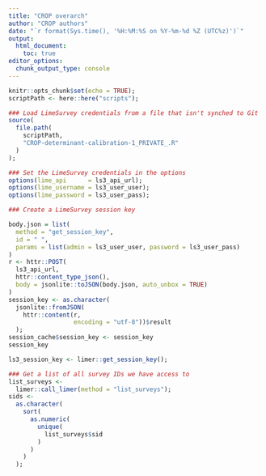 ```yaml
---
title: "CROP overarch"
author: "CROP authors"
date: "`r format(Sys.time(), '%H:%M:%S on %Y-%m-%d %Z (UTC%z)')`"
output:
  html_document:
    toc: true
editor_options: 
  chunk_output_type: console
---
```


```r
knitr::opts_chunk$set(echo = TRUE);
scriptPath <- here::here("scripts");
```


```r

### Load LimeSurvey credentials from a file that isn't synched to Git
source(
  file.path(
    scriptPath,
    "CROP-determinant-calibration-1_PRIVATE_.R"
  )
);

### Set the LimeSurvey credentials in the options
options(lime_api      = ls3_api_url);
options(lime_username = ls3_user_user);
options(lime_password = ls3_user_pass);

### Create a LimeSurvey session key

body.json = list(
  method = "get_session_key",
  id = " ",
  params = list(admin = ls3_user_user, password = ls3_user_pass)
)
r <- httr::POST(
  ls3_api_url,
  httr::content_type_json(),
  body = jsonlite::toJSON(body.json, auto_unbox = TRUE)
)
session_key <- as.character(
  jsonlite::fromJSON(
    httr::content(r,
                  encoding = "utf-8"))$result
  );
session_cache$session_key <- session_key
session_key

ls3_session_key <- limer::get_session_key();

### Get a list of all survey IDs we have access to
list_surveys <-
  limer::call_limer(method = "list_surveys");
sids <-
  as.character(
    sort(
      as.numeric(
        unique(
          list_surveys$sid
        )
      )
    )
  );

```